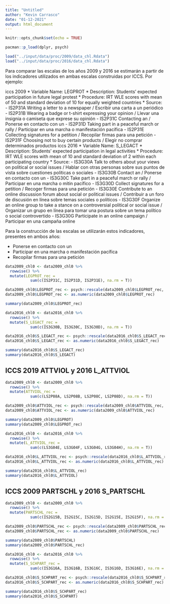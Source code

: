 ```yaml
---
title: "Untitled"
author: "Kevin Carrasco"
date: "01-12-2021"
output: html_document
---
```


```r
knitr::opts_chunk$set(echo = TRUE)
```

```r
pacman::p_load(dplyr, psych)
```

```r
load("../input/data/proc/2009/data_chl.Rdata")
load("../input/data/proc/2016/data_chl.Rdata")
```

Para comparar las escalas de los años 2009 y 2016 se estimarán a partir de los indicadores utilizados en ambas escalas construidas por ICCS. Por ejemplo:

iccs 2009
* Variable Name: LEGPROT
* Description: Students' expected participation in future legal protest
* Procedure: IRT WLE scores with mean of 50 and standard deviation of 10 for equally weighted countries
* Source:
- IS2P31A Writing a letter to a newspaper / Escribir una carta a un periódico
- IS2P31B Wearing a badge or t-shirt expressing your opinion / Llevar una insignia o camiseta que exprese su opinión
- IS2P31C Contacting an <elected representative> / Ponerse en contacto con un <representante electo>
- IS2P31D Taking part in a peaceful march or rally / Participar en una marcha o manifestación pacífica
- IS2P31E Collecting signatures for a petition / Recopilar firmas para una petición
- IS2P31F Choosing not to buy certain products / Elegir no comprar determinados productos
iccs 2016
* Variable Name: S_LEGACT
* Description: Students' expected participation in legal activities
* Procedure: IRT WLE scores with mean of 10 and standard deviation of 2 within each participating country
* Source:
- IS3G30A Talk to others about your views on political or social issues / Hablar con otras personas sobre sus puntos de vista sobre cuestiones políticas o sociales
- IS3G30B Contact an <elected representative> / Ponerse en contacto con un <representante electo>
- IS3G30C Take part in a peaceful march or rally / Participar en una marcha o mitin pacífico
- IS3G30D Collect signatures for a petition / Recoger firmas para una petición
- IS3G30E Contribute to an online discussion forum about social or political issues / Contribuir a un foro de discusión en línea sobre temas sociales o políticos
- IS3G30F Organize an online group to take a stance on a controversial political or social issue / Organizar un grupo en línea para tomar una postura sobre un tema político o social controvertido
- IS3G30G Participate in an online campaign / Participar en una campaña online

Para la construcción de las escalas se utilizarán estos indicadores, presentes en ambos años:

- Ponerse en contacto con un <representante electo>
- Participar en una marcha o manifestación pacífica
- Recopilar firmas para una petición

```r
data2009_chl0 <- data2009_chl0 %>%
  rowwise() %>%
  mutate(LEGPROT_rec =
           sum(c(IS2P31C, IS2P31D, IS2P31E), na.rm = T))

data2009_chl0$LEGPROT_rec <- psych::rescale(data2009_chl0$LEGPROT_rec, mean = 50, sd = 10,df=F)
data2009_chl0$LEGPROT_rec <- as.numeric(data2009_chl0$LEGPROT_rec)

summary(data2009_chl0$LEGPROT_rec)
```

```r
data2016_chl0 <- data2016_chl0 %>% 
  rowwise() %>% 
  mutate(S_LEGACT_rec =
           sum(c(IS3G30B, IS3G30C, IS3G30D), na.rm = T))

data2016_chl0$S_LEGACT_rec <- psych::rescale(data2016_chl0$S_LEGACT_rec, mean = 50, sd = 10,df=F)
data2016_chl0$S_LEGACT_rec <- as.numeric(data2016_chl0$S_LEGACT_rec)

summary(data2016_chl0$S_LEGACT_rec)
summary(data2016_chl0$S_LEGACT)
```

## ICCS 2019 ATTVIOL y 2016 L_ATTVIOL

```r
data2009_chl0 <- data2009_chl0 %>%
  rowwise() %>%
  mutate(ATTVIOL_rec =
           sum(c(LS2P08A, LS2P08B, LS2P08C, LS2P08D), na.rm = T))

data2009_chl0$ATTVIOL_rec <- psych::rescale(data2009_chl0$ATTVIOL_rec, mean = 50, sd = 10,df=F)
data2009_chl0$ATTVIOL_rec <- as.numeric(data2009_chl0$ATTVIOL_rec)

summary(data2009_chl0$LEGPROT)
summary(data2009_chl0$LEGPROT_rec)
```

```r
data2016_chl0 <- data2016_chl0 %>% 
  rowwise() %>% 
  mutate(L_ATTVIOL_rec =
           sum(c(LS3G04E, LS3G04F, LS3G04G, LS3G04H), na.rm = T))

data2016_chl0$L_ATTVIOL_rec <- psych::rescale(data2016_chl0$L_ATTVIOL_rec, mean = 50, sd = 10,df=F)
data2016_chl0$L_ATTVIOL_rec <- as.numeric(data2016_chl0$L_ATTVIOL_rec)

summary(data2016_chl0$L_ATTVIOL_rec)
summary(data2016_chl0$L_ATTVIOL)
```

## ICCS 2009 PARTSCHL y 2016 S_PARTSCHL

```r
data2009_chl0 <- data2009_chl0 %>%
  rowwise() %>%
  mutate(PARTSCHL_rec =
           sum(c(IS2G15B, IS2G15C, IS2G15D, IS2G15E, IS2G15F), na.rm = T))

data2009_chl0$PARTSCHL_rec <- psych::rescale(data2009_chl0$PARTSCHL_rec, mean = 50, sd = 10,df=F)
data2009_chl0$PARTSCHL_rec <- as.numeric(data2009_chl0$PARTSCHL_rec)

summary(data2009_chl0$PARTSCHL)
summary(data2009_chl0$PARTSCHL_rec)
```

```r
data2016_chl0 <- data2016_chl0 %>% 
  rowwise() %>% 
  mutate(S_SCHPART_rec =
           sum(c(IS3G16A, IS3G16B, IS3G16C, IS3G16D, IS3G16E), na.rm = T))

data2016_chl0$S_SCHPART_rec <- psych::rescale(data2016_chl0$S_SCHPART_rec, mean = 50, sd = 10,df=F)
data2016_chl0$S_SCHPART_rec <- as.numeric(data2016_chl0$S_SCHPART_rec)

summary(data2016_chl0$S_SCHPART_rec)
summary(data2016_chl0$S_SCHPART)
```


















